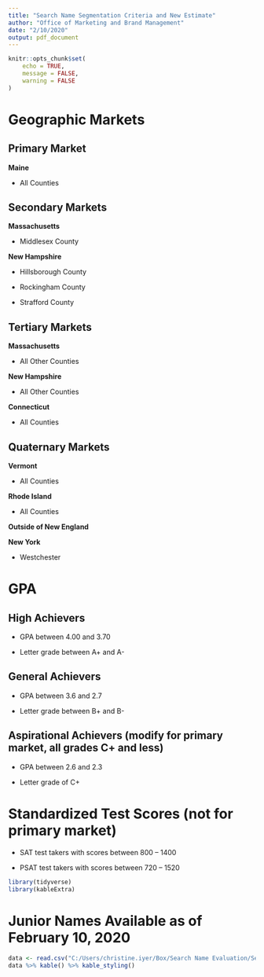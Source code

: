 ```yaml
---
title: "Search Name Segmentation Criteria and New Estimate"
author: "Office of Marketing and Brand Management"
date: "2/10/2020"
output: pdf_document
---
```


```r
knitr::opts_chunk$set(
	echo = TRUE,
	message = FALSE,
	warning = FALSE
)
```

# Geographic Markets

## Primary Market

**Maine**

* All Counties

## Secondary Markets

**Massachusetts**

* Middlesex County

**New Hampshire**

* Hillsborough County

* Rockingham County

* Strafford County


## Tertiary Markets

**Massachusetts**

* All Other Counties

**New Hampshire**

* All Other Counties

**Connecticut**

* All Counties

## Quaternary Markets

**Vermont**

* All Counties

**Rhode Island**

* All Counties

**Outside of New England**

**New York** 

* Westchester

# GPA

## High Achievers

* GPA between 4.00 and 3.70 

* Letter grade between A+ and A-

## General Achievers

* GPA between  3.6 and 2.7

* Letter grade between B+ and B-

## Aspirational Achievers (modify for primary market, all grades C+ and less)

* GPA between 2.6 and 2.3

* Letter grade of C+


#  Standardized Test Scores (not for primary market)

* SAT test takers with scores between 800 – 1400

* PSAT test takers with scores between 720 – 1520

```r
library(tidyverse)
library(kableExtra)
```

# Junior Names Available as of February 10, 2020


```r
data <- read.csv("C:/Users/christine.iyer/Box/Search Name Evaluation/Search Infrmation/Junior_Search_Name_Availability_Feb_10_20.csv", header = T, stringsAsFactors = F)
data %>% kable() %>% kable_styling()
```



